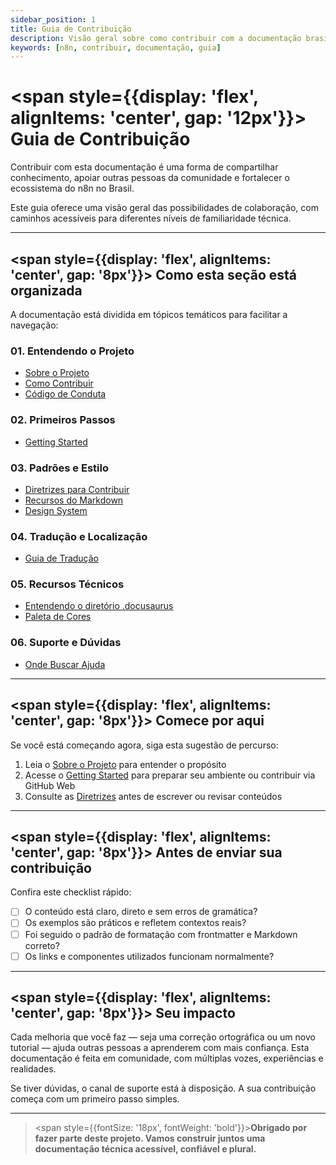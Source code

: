 ---
sidebar_position: 1
title: Guia de Contribuição
description: Visão geral sobre como contribuir com a documentação brasileira do n8n.
keywords: [n8n, contribuir, documentação, guia]
---


# <span style={{display: 'flex', alignItems: 'center', gap: '12px'}}><IonicIcon name="document-text-outline" size={32} color="#ea4b71" /> Guia de Contribuição</span>

Contribuir com esta documentação é uma forma de compartilhar conhecimento, apoiar outras pessoas da comunidade e fortalecer o ecossistema do n8n no Brasil.

Este guia oferece uma visão geral das possibilidades de colaboração, com caminhos acessíveis para diferentes níveis de familiaridade técnica.

---

## <span style={{display: 'flex', alignItems: 'center', gap: '8px'}}><IonicIcon name="layers-outline" size={24} color="#ea4b71" /> Como esta seção está organizada</span>

A documentação está dividida em tópicos temáticos para facilitar a navegação:

### **01. Entendendo o Projeto**
- [Sobre o Projeto](./01-entendendo-o-projeto/sobre-o-projeto)
- [Como Contribuir](./01-entendendo-o-projeto/como-contribuir)
- [Código de Conduta](./01-entendendo-o-projeto/codigo-conduta)

### **02. Primeiros Passos**
- [Getting Started](./02-primeiros-passos/getting-started)

### **03. Padrões e Estilo**
- [Diretrizes para Contribuir](./03-padroes-e-estilo/guia-de-estilo)
- [Recursos do Markdown](./03-padroes-e-estilo/markdown-features)
- [Design System](./03-padroes-e-estilo/design-system)

### **04. Tradução e Localização**
- [Guia de Tradução](./04-traducao-e-localizacao/guia-traducao)

### **05. Recursos Técnicos**
- [Entendendo o diretório .docusaurus](./05-recursos-tecnicos/docusaurus-folder)
- [Paleta de Cores](./05-recursos-tecnicos/paleta-cores)

### **06. Suporte e Dúvidas**
- [Onde Buscar Ajuda](./06-suporte-e-duvidas/onde-buscar-ajuda)

---

## <span style={{display: 'flex', alignItems: 'center', gap: '8px'}}><IonicIcon name="walk-outline" size={24} color="#ea4b71" /> Comece por aqui</span>

Se você está começando agora, siga esta sugestão de percurso:

1. Leia o [Sobre o Projeto](./01-entendendo-o-projeto/sobre-o-projeto) para entender o propósito
2. Acesse o [Getting Started](./02-primeiros-passos/getting-started) para preparar seu ambiente ou contribuir via GitHub Web
3. Consulte as [Diretrizes](./03-padroes-e-estilo/guia-de-estilo) antes de escrever ou revisar conteúdos

---

## <span style={{display: 'flex', alignItems: 'center', gap: '8px'}}><IonicIcon name="checkmark-done-outline" size={24} color="#ea4b71" /> Antes de enviar sua contribuição</span>

Confira este checklist rápido:

- [ ] O conteúdo está claro, direto e sem erros de gramática?
- [ ] Os exemplos são práticos e refletem contextos reais?
- [ ] Foi seguido o padrão de formatação com frontmatter e Markdown correto?
- [ ] Os links e componentes utilizados funcionam normalmente?

---

## <span style={{display: 'flex', alignItems: 'center', gap: '8px'}}><IonicIcon name="rocket-outline" size={24} color="#ea4b71" /> Seu impacto</span>

Cada melhoria que você faz — seja uma correção ortográfica ou um novo tutorial — ajuda outras pessoas a aprenderem com mais confiança. Esta documentação é feita em comunidade, com múltiplas vozes, experiências e realidades.

Se tiver dúvidas, o canal de suporte está à disposição. A sua contribuição começa com um primeiro passo simples.

---

> <span style={{fontSize: '18px', fontWeight: 'bold'}}>**Obrigado por fazer parte deste projeto. Vamos construir juntos uma documentação técnica acessível, confiável e plural.**</span> 